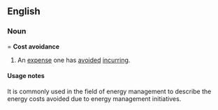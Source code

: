 ==English==

===Noun====
'''Cost avoidance''' 

# {{management|accounting}} An [[expense]] one has [[avoided]] [[incurring]].  

====Usage notes====
It is commonly used in the field of energy management to describe the energy costs avoided due to energy management initiatives.
